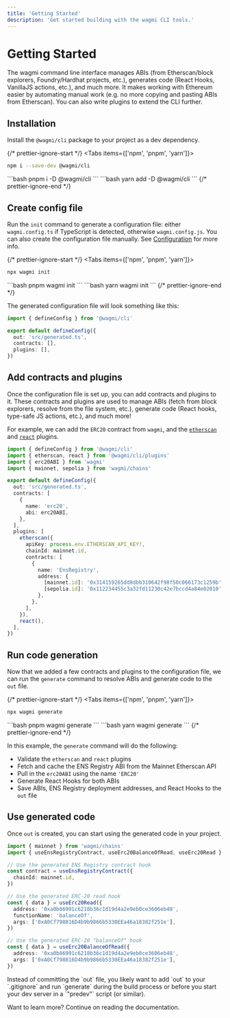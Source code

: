 ```yaml
---
title: 'Getting Started'
description: 'Get started building with the wagmi CLI tools.'
---
```



# Getting Started

The wagmi command line interface manages ABIs (from Etherscan/block explorers, Foundry/Hardhat projects, etc.), generates code (React Hooks, VanillaJS actions, etc.), and much more. It makes working with Ethereum easier by automating manual work (e.g. no more copying and pasting ABIs from Etherscan). You can also write plugins to extend the CLI further.

## Installation

Install the `@wagmi/cli` package to your project as a dev dependency.

{/* prettier-ignore-start */}
<Tabs items={['npm', 'pnpm', 'yarn']}>
  <Tab>
```bash
npm i --save-dev @wagmi/cli
```
  </Tab>
  <Tab>
```bash
pnpm i -D @wagmi/cli
```
  </Tab>
  <Tab>
```bash
yarn add -D @wagmi/cli
```
  </Tab>
</Tabs>
{/* prettier-ignore-end */}

## Create config file

Run the `init` command to generate a configuration file: either `wagmi.config.ts` if TypeScript is detected, otherwise `wagmi.config.js`. You can also create the configuration file manually. See [Configuration](/cli/configuration/configuring-cli) for more info.

{/* prettier-ignore-start */}
<Tabs items={['npm', 'pnpm', 'yarn']}>
  <Tab>
```bash
npx wagmi init
```
  </Tab>
  <Tab>
```bash
pnpm wagmi init
```
  </Tab>
  <Tab>
```bash
yarn wagmi init
```
  </Tab>
</Tabs>
{/* prettier-ignore-end */}

The generated configuration file will look something like this:

```ts filename="wagmi.config.ts"
import { defineConfig } from '@wagmi/cli'

export default defineConfig({
  out: 'src/generated.ts',
  contracts: [],
  plugins: [],
})
```

## Add contracts and plugins

Once the configuration file is set up, you can add contracts and plugins to it. These contracts and plugins are used to manage ABIs (fetch from block explorers, resolve from the file system, etc.), generate code (React hooks, type-safe JS actions, etc.), and much more!

For example, we can add the `ERC20` contract from `wagmi`, and the [`etherscan`](/cli/plugins/etherscan) and [`react`](/cli/plugins/react) plugins.

```ts filename="wagmi.config.ts"
import { defineConfig } from '@wagmi/cli'
import { etherscan, react } from '@wagmi/cli/plugins'
import { erc20ABI } from 'wagmi'
import { mainnet, sepolia } from 'wagmi/chains'

export default defineConfig({
  out: 'src/generated.ts',
  contracts: [
    {
      name: 'erc20',
      abi: erc20ABI,
    },
  ],
  plugins: [
    etherscan({
      apiKey: process.env.ETHERSCAN_API_KEY!,
      chainId: mainnet.id,
      contracts: [
        {
          name: 'EnsRegistry',
          address: {
            [mainnet.id]: '0x314159265dd8dbb310642f98f50c066173c1259b',
            [sepolia.id]: '0x112234455c3a32fd11230c42e7bccd4a84e02010',
          },
        },
      ],
    }),
    react(),
  ],
})
```

## Run code generation

Now that we added a few contracts and plugins to the configuration file, we can run the `generate` command to resolve ABIs and generate code to the `out` file.

{/* prettier-ignore-start */}
<Tabs items={['npm', 'pnpm', 'yarn']}>
  <Tab>
```bash
npx wagmi generate
```
  </Tab>
  <Tab>
```bash
pnpm wagmi generate
```
  </Tab>
  <Tab>
```bash
yarn wagmi generate
```
  </Tab>
</Tabs>
{/* prettier-ignore-end */}

In this example, the `generate` command will do the following:
- Validate the `etherscan` and `react` plugins
- Fetch and cache the ENS Registry ABI from the Mainnet Etherscan API
- Pull in the `erc20ABI` using the name `'ERC20'`
- Generate React Hooks for both ABIs
- Save ABIs, ENS Registry deployment addresses, and React Hooks to the `out` file

## Use generated code

Once `out` is created, you can start using the generated code in your project.

```ts
import { mainnet } from 'wagmi/chains'
import { useEnsRegistryContract, useErc20BalanceOfRead, useErc20Read } from './generated'

// Use the generated ENS Registry contract hook
const contract = useEnsRegistryContract({
  chainId: mainnet.id,
})

// Use the generated ERC-20 read hook
const { data } = useErc20Read({
  address: '0xa0b86991c6218b36c1d19d4a2e9eb0ce3606eb48',
  functionName: 'balanceOf',
  args: ['0xA0Cf798816D4b9b9866b5330EEa46a18382f251e'],
})

// Use the generated ERC-20 "balanceOf" hook
const { data } = useErc20BalanceOfRead({
  address: '0xa0b86991c6218b36c1d19d4a2e9eb0ce3606eb48',
  args: ['0xA0Cf798816D4b9b9866b5330EEa46a18382f251e'],
})
```

<Callout type="info">
  Instead of committing the `out` file, you likely want to add `out` to your
  `.gitignore` and run `generate` during the build process or before you start
  your dev server in a `"predev"` script (or similar).
</Callout>

Want to learn more? Continue on reading the documentation.
